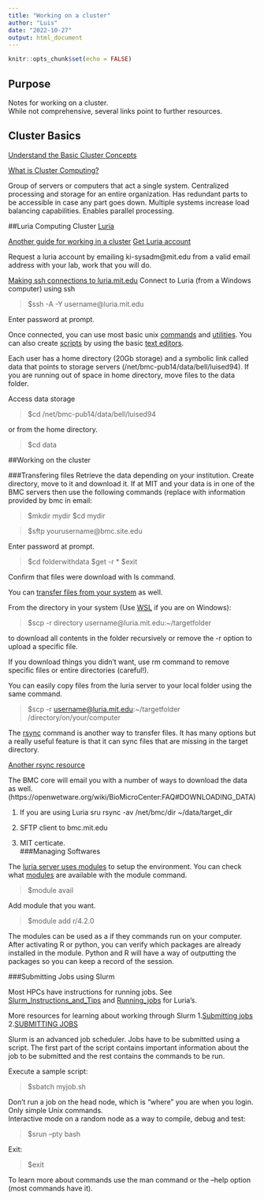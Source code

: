 ---
title: "Working on a cluster"
author: "Luis"
date: "2022-10-27"
output: html_document
---

```{r setup, include=FALSE}
knitr::opts_chunk$set(echo = FALSE)
```

## Purpose

Notes for working on a cluster.<br> While not comprehensive, several links point to further resources.

## Cluster Basics

[Understand the Basic Cluster Concepts](https://www.youtube.com/watch?v=8BBDxzJL6fY&list=PLwkggWOI__GQlfOgW8T06uZqrukEpr8EO&index=1&t=1028s)

[What is Cluster Computing?](https://www.tutorialspoint.com/what-is-cluster-computing)

Group of servers or computers that act a single system. Centralized processing and storage for an entire organization. Has redundant parts to be accessible in case any part goes down. Multiple systems increase load balancing capabilities. Enables parallel processing.

##Luria Computing Cluster [Luria](http://rous.mit.edu/index.php/Luria#About_Luria)

[Another guide for working in a cluster](https://support.ceci-hpc.be/doc/index.html) [Get Luria account](http://rous.mit.edu/index.php/Luria#Get_Luria_account)

Request a luria account by emailing ki-sysadm\@mit.edu from a valid email address with your lab, work that you will do.

[Making ssh connections to luria.mit.edu](http://rous.mit.edu/index.php/Making_ssh_connections_to_luria.mit.edu) Connect to Luria (from a Windows computer) using ssh

> \$ssh -A -Y username\@luria.mit.edu

Enter password at prompt.

Once connected, you can use most basic unix [commands](http://rous.mit.edu/index.php/Basic_UNIX_usage) and [utilities](http://rous.mit.edu/index.php/Unix_Utilities). You can also create [scripts](http://rous.mit.edu/index.php/Shell_scripts) by using the basic [text editors](http://rous.mit.edu/index.php/Unix_text_editors).

Each user has a home directory (20Gb storage) and a symbolic link called data that points to storage servers (/net/bmc-pub14/data/bell/luised94). If you are running out of space in home directory, move files to the data folder.

Access data storage

> \$cd /net/bmc-pub14/data/bell/luised94

or from the home directory.

> \$cd data

##Working on the cluster

###Transfering files Retrieve the data depending on your institution. Create directory, move to it and download it. If at MIT and your data is in one of the BMC servers then use the following commands (replace with information provided by bmc in email:

> \$mkdir mydir \$cd mydir

> \$sftp yourusername\@bmc.site.edu

Enter password at prompt.

> \$cd folderwithdata \$get -r \* \$exit

Confirm that files were download with ls command.

You can [transfer files from your system](http://rous.mit.edu/index.php/Transferring_data_from_luria.mit.edu_to_local_computers) as well.

From the directory in your system (Use [WSL](https://learn.microsoft.com/en-us/windows/wsl/install) if you are on Windows):

> \$scp -r directory username\@luria.mit.edu:\~/targetfolder

to download all contents in the folder recursively or remove the -r option to upload a specific file.

If you download things you didn't want, use rm command to remove specific files or entire directories (careful!).

You can easily copy files from the luria server to your local folder using the same command.

> \$scp -r [username\@luria.mit.edu](mailto:username@luria.mit.edu){.email}:\~/targetfolder /directory/on/your/computer

The [rsync](https://www.youtube.com/watch?v=qE77MbDnljA) command is another way to transfer files. It has many options but a really useful feature is that it can sync files that are missing in the target directory.

[Another rsync resource](https://support.ceci-hpc.be/doc/_contents/ManagingFiles/TransferringFilesEffectively.html)

The BMC core will email you with a number of ways to download the data as well. (https://openwetware.org/wiki/BioMicroCenter:FAQ#DOWNLOADING_DATA)

1. If you are using Luria
sru rsync -av /net/bmc/dir ~/data/target_dir

2. SFTP client to bmc.mit.edu
3. MIT certicate.  
###Managing Softwares

The [luria server uses modules](http://rous.mit.edu/index.php/Managment_of_Software_Packages_with_module) to setup the environment. You can check what [modules](https://modules.sourceforge.net/) are available with the module command.

> \$module avail

Add module that you want.

> \$module add r/4.2.0

The modules can be used as a if they commands run on your computer.\
After activating R or python, you can verify which packages are already installed in the module. Python and R will have a way of outputting the packages so you can keep a record of the session.

###Submitting Jobs using Slurm

Most HPCs have instructions for running jobs. See [Slurm_Instructions_and_Tips](http://rous.mit.edu/index.php/Slurm_Instructions_and_Tips) and [Running_jobs](http://rous.mit.edu/index.php/Luria#Running_jobs) for Luria's.<br>

More resources for learning about working through Slurm 1.[Submitting jobs](https://www.sherlock.stanford.edu/docs/getting-started/submitting/) 2.[SUBMITTING JOBS](https://hcc.unl.edu/docs/submitting_jobs/)

Slurm is an advanced job scheduler. Jobs have to be submitted using a script. The first part of the script contains important information about the job to be submitted and the rest contains the commands to be run.

Execute a sample script:

> \$sbatch myjob.sh

Don't run a job on the head node, which is "where" you are when you login. Only simple Unix commands.<br> Interactive mode on a random node as a way to compile, debug and test:

> \$srun --pty bash

Exit:

> \$exit

To learn more about commands use the man command or the --help option (most commands have it).


